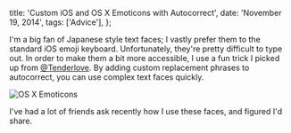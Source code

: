   title: 'Custom iOS and OS X Emoticons with Autocorrect',
  date: 'November 19, 2014',
  tags: ['Advice'],
};

I'm a big fan of Japanese style text faces; I vastly prefer them to the standard iOS emoji keyboard. Unfortunately, they're pretty difficult to type out. In order to make them a bit more accessible, I use a fun trick I picked up from [@Tenderlove](http://twitter.com/tenderlove). By adding custom replacement phrases to autocorrect, you can use complex text faces quickly.

![OS X Emoticons](/images/posts/custom_emoji.png)

I've had a lot of friends ask recently how I use these faces, and figured I'd share.
